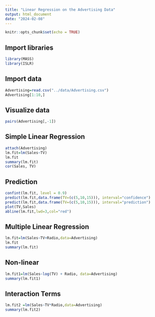 ---
title: "Linear Regression on the Advertising Data"
output: html_document
date: "2024-02-08"
---

```{r setup, include=FALSE}
knitr::opts_chunk$set(echo = TRUE)
```

## Import libraries


```{r}
library(MASS)
library(ISLR)
```

## Import data

```{r}
Advertising=read.csv("../data/Advertising.csv")
Advertising[1:10,]
```

## Visualize data
```{r}
pairs(Advertising[,-1])
```

## Simple Linear Regression
```{r}
attach(Advertising)
lm.fit=lm(Sales~TV)
lm.fit
summary(lm.fit)
cor(Sales, TV)
```

## Prediction
```{r}
confint(lm.fit, level = 0.9)
predict(lm.fit,data.frame(TV=(c(5,10,15))), interval="confidence")
predict(lm.fit,data.frame(TV=(c(5,10,15))), interval="prediction")
plot(TV,Sales)
abline(lm.fit,lwd=3,col="red")
```

## Multiple Linear Regression
```{r}
lm.fit=lm(Sales~TV+Radio,data=Advertising)
lm.fit
summary(lm.fit)
```

##  Non-linear
```{r}
lm.fit1=lm(Sales~log(TV) + Radio, data=Advertising)
summary(lm.fit1)
```

## Interaction Terms
```{r}
lm.fit2 =lm(Sales~TV*Radio,data=Advertising)
summary(lm.fit2)
```

